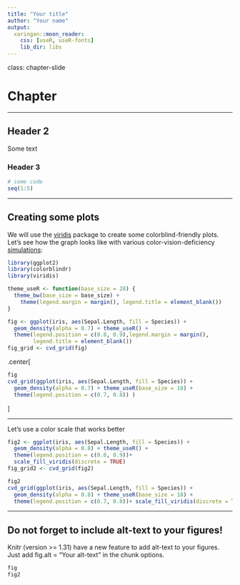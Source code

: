 ```yaml
---
title: "Your title"
author: "Your name"
output:
  xaringan::moon_reader:
    css: [useR, useR-fonts]
    lib_dir: libs
---
```


class: chapter-slide

# Chapter

---

## Header 2

Some text

### Header 3

```r
# some code
seq(1:5)
```

---

## Creating some plots

We will use the [viridis](https://cran.r-project.org/web/packages/viridis/vignettes/intro-to-viridis.html) package to create some colorblind-friendly plots. 
Let's see how the graph looks like with various color-vision-deficiency [simulations](https://github.com/clauswilke/colorblindr):

```r
library(ggplot2)
library(colorblindr)
library(viridis)

theme_useR <- function(base_size = 28) {
  theme_bw(base_size = base_size) + 
    theme(legend.margin = margin(), legend.title = element_blank())
}
```

```r
fig <- ggplot(iris, aes(Sepal.Length, fill = Species)) + 
  geom_density(alpha = 0.7) + theme_useR() + 
  theme(legend.position = c(0.8, 0.9),legend.margin = margin(),
        legend.title = element_blank()) 
fig_grid <- cvd_grid(fig)
```

.center[
```r
fig
cvd_grid(ggplot(iris, aes(Sepal.Length, fill = Species)) + 
  geom_density(alpha = 0.7) + theme_useR(base_size = 18) + 
  theme(legend.position = c(0.7, 0.8)) )

```
]

---

Let's use a color scale that works better


```r
fig2 <- ggplot(iris, aes(Sepal.Length, fill = Species)) + 
  geom_density(alpha = 0.8) + theme_useR() + 
  theme(legend.position = c(0.8, 0.9))+ 
  scale_fill_viridis(discrete = TRUE)
fig_grid2 <- cvd_grid(fig2)
```


```r
fig2
cvd_grid(ggplot(iris, aes(Sepal.Length, fill = Species)) + 
  geom_density(alpha = 0.8) + theme_useR(base_size = 18) + 
  theme(legend.position = c(0.7, 0.8))+ scale_fill_viridis(discrete = TRUE) ) 
```

---

## Do not forget to include alt-text to your figures!

Knitr (version >= 1.31) have a new feature to add alt-text to your figures. Just add fig.alt = "Your alt-text” in the chunk options.

```r
fig
fig2
```



